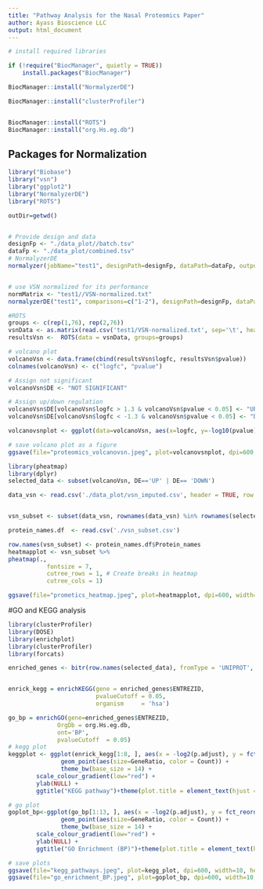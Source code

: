 ---
title: "Pathway Analysis for the Nasal Proteomics Paper"
author: Ayass Bioscience LLC
output: html_document
---



```{r}
# install required libraries

if (!require("BiocManager", quietly = TRUE))
    install.packages("BiocManager")

BiocManager::install("NormalyzerDE")

BiocManager::install("clusterProfiler")


BiocManager::install("ROTS")
BiocManager::install("org.Hs.eg.db")
```

## Packages for Normalization

```{r pressure, echo=FALSE}
library("Biobase")
library("vsn")
library("ggplot2")
library("NormalyzerDE")
library("ROTS")
```

```{r}
outDir=getwd()


# Provide design and data
designFp <- "./data_plot//batch.tsv"
dataFp <- "./data_plot/combined.tsv"
# NormalyzerDE
normalyzer(jobName="test1", designPath=designFp, dataPath=dataFp, outputDir=outDir)


# use VSN normalized for its performance
normMatrix <- "test1//VSN-normalized.txt"
normalyzerDE("test1", comparisons=c("1-2"), designPath=designFp, dataPath=normMatrix, outputDir=outDir, condCol="group")

#ROTS
groups <- c(rep(1,76), rep(2,76))
vsnData <- as.matrix(read.csv('test1/VSN-normalized.txt', sep='\t', header=T, row.names=1))
resultsVsn <-  ROTS(data = vsnData, groups=groups)

# volcano plot
volcanoVsn <- data.frame(cbind(resultsVsn$logfc, resultsVsn$pvalue))
colnames(volcanoVsn) <- c("logfc", "pvalue")

# Assign not significant
volcanoVsn$DE <- "NOT SIGNIFICANT"

# Assign up/down regulation
volcanoVsn$DE[volcanoVsn$logfc > 1.3 & volcanoVsn$pvalue < 0.05] <- "UP"
volcanoVsn$DE[volcanoVsn$logfc < -1.3 & volcanoVsn$pvalue < 0.05] <- "DOWN"

volcanovsnplot <- ggplot(data=volcanoVsn, aes(x=logfc, y=-log10(pvalue), col=DE))+geom_point(size=2) + theme_minimal() + geom_vline(xintercept=c(-1.3, 1.3), col="red")+geom_hline(yintercept=-log10(0.05), col="red")

# save volcano plot as a figure
ggsave(file="proteomics_volcanovsn.jpeg", plot=volcanovsnplot, dpi=600, width=10, height=8)

```


```{r}
library(pheatmap)
library(dplyr)
selected_data <- subset(volcanoVsn, DE=='UP' | DE== 'DOWN')

data_vsn <- read.csv('./data_plot/vsn_imputed.csv', header = TRUE, row.names = "idx")[, -c(1)]


vsn_subset <- subset(data_vsn, rownames(data_vsn) %in% rownames(selected_data))

protein_names.df  <- read.csv('./vsn_subset.csv')

row.names(vsn_subset) <- protein_names.df$Protein_names
heatmapplot <- vsn_subset %>%
pheatmap(.,
           fontsize = 7,
           cutree_rows = 1, # Create breaks in heatmap
           cutree_cols = 1)

ggsave(file="prometics_heatmap.jpeg", plot=heatmapplot, dpi=600, width=12, height=8)
```


#GO and KEGG analysis
```{r}
library(clusterProfiler)
library(DOSE)
library(enrichplot)
library(clusterProfiler)
library(forcats)
```


```{r}
enriched_genes <- bitr(row.names(selected_data), fromType = 'UNIPROT', toType = 'ENTREZID', OrgDb=org.Hs.eg.db)


enrick_kegg = enrichKEGG(gene = enriched_genes$ENTREZID,
                         pvalueCutoff = 0.05,
                         organism     = 'hsa')

go_bp = enrichGO(gene=enriched_genes$ENTREZID,
              OrgDb = org.Hs.eg.db,
              ont='BP',
              pvalueCutoff  = 0.05)
# kegg plot
keggplot <- ggplot(enrick_kegg[1:8, ], aes(x = -log2(p.adjust), y = fct_reorder(Description, -log2(p.adjust)))) + 
               geom_point(aes(size=GeneRatio, color = Count)) +
               theme_bw(base_size = 14) +
        scale_colour_gradient(low="red") +
        ylab(NULL) +
        ggtitle("KEGG pathway")+theme(plot.title = element_text(hjust = 0.5))

# go plot
goplot_bp<-ggplot(go_bp[1:13, ], aes(x = -log2(p.adjust), y = fct_reorder(Description, -log2(p.adjust)))) + 
               geom_point(aes(size=GeneRatio, color = Count)) +
               theme_bw(base_size = 14) +
        scale_colour_gradient(low="red") +
        ylab(NULL) +
        ggtitle("GO Enrichment (BP)")+theme(plot.title = element_text(hjust = 0.5))

# save plots
ggsave(file="kegg_pathways.jpeg", plot=kegg_plot, dpi=600, width=10, height=8)
ggsave(file="go_enrichment_BP.jpeg", plot=goplot_bp, dpi=600, width=10, height=8)

```

